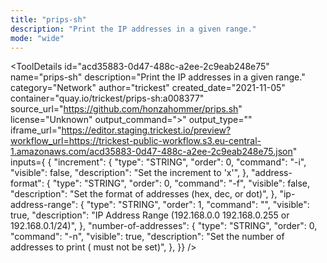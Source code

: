 ```yaml
---
title: "prips-sh"
description: "Print the IP addresses in a given range."
mode: "wide"
---
```



<ToolDetails
  id="acd35883-0d47-488c-a2ee-2c9eab248e75"
  name="prips-sh"
  description="Print the IP addresses in a given range."
  category="Network"
  author="trickest"
  created_date="2021-11-05"
  container="quay.io/trickest/prips-sh:a008377"
  source_url="https://github.com/honzahommer/prips.sh"
  license="Unknown"
  output_command=">"
  output_type=""
  iframe_url="https://editor.staging.trickest.io/preview?workflow_url=https://trickest-public-workflow.s3.eu-central-1.amazonaws.com/acd35883-0d47-488c-a2ee-2c9eab248e75.json"
  inputs={ {
  "increment": {
    "type": "STRING",
    "order": 0,
    "command": "-i",
    "visible": false,
    "description": "Set the increment to 'x'",
  },
  "address-format": {
    "type": "STRING",
    "order": 0,
    "command": "-f",
    "visible": false,
    "description": "Set the format of addresses (hex, dec, or dot)",
  },
  "ip-address-range": {
    "type": "STRING",
    "order": 1,
    "command": "",
    "visible": true,
    "description": "IP Address Range (192.168.0.0 192.168.0.255 or 192.168.0.1/24)",
  },
  "number-of-addresses": {
    "type": "STRING",
    "order": 0,
    "command": "-n",
    "visible": true,
    "description": "Set the number of addresses to print (<end> must not be set)",
  },
}}
/>